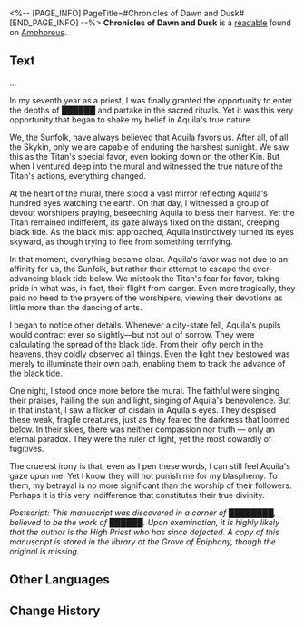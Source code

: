 <%-- [PAGE_INFO]
PageTitle=#Chronicles of Dawn and Dusk#
[END_PAGE_INFO] --%>
{{Readable Infobox
|id           = 533
|partIds      = 190862
|title        = 
|image        = Item Chronicles of Dawn and Dusk.png
|world        = Amphoreus
|parts        = 1
|author       = <!--to be added-->
|description  = A personal journal belonging to a defected priest. The original document remains lost. This is a duplicate of the transcript preserved in the Grove.
|part1        = Chronicles of Dawn and Dusk
|source1      = {{cx|Source missing}}
|characters   = Aquila
|factions     = 
}}
'''Chronicles of Dawn and Dusk''' is a [[readable]] found on [[Amphoreus]].
<!--
==Location==
{{Map Embed|<map name>|<marker id>}}
-->
==Text==
...

In my seventh year as a priest, I was finally granted the opportunity to enter the depths of ██████ and partake in the sacred rituals. Yet it was this very opportunity that began to shake my belief in Aquila's true nature.

We, the Sunfolk, have always believed that Aquila favors us. After all, of all the Skykin, only we are capable of enduring the harshest sunlight. We saw this as the Titan's special favor, even looking down on the other Kin. But when I ventured deep into the mural and witnessed the true nature of the Titan's actions, everything changed.

At the heart of the mural, there stood a vast mirror reflecting Aquila's hundred eyes watching the earth. On that day, I witnessed a group of devout worshipers praying, beseeching Aquila to bless their harvest. Yet the Titan remained indifferent, its gaze always fixed on the distant, creeping black tide. As the black mist approached, Aquila instinctively turned its eyes skyward, as though trying to flee from something terrifying.

In that moment, everything became clear. Aquila's favor was not due to an affinity for us, the Sunfolk, but rather their attempt to escape the ever-advancing black tide below. We mistook the Titan's fear for favor, taking pride in what was, in fact, their flight from danger. Even more tragically, they paid no heed to the prayers of the worshipers, viewing their devotions as little more than the dancing of ants.

I began to notice other details. Whenever a city-state fell, Aquila's pupils would contract ever so slightly&mdash;but not out of sorrow. They were calculating the spread of the black tide. From their lofty perch in the heavens, they coldly observed all things. Even the light they bestowed was merely to illuminate their own path, enabling them to track the advance of the black tide.

One night, I stood once more before the mural. The faithful were singing their praises, hailing the sun and light, singing of Aquila's benevolence. But in that instant, I saw a flicker of disdain in Aquila's eyes. They despised these weak, fragile creatures, just as they feared the darkness that loomed below. In their skies, there was neither compassion nor truth &mdash; only an eternal paradox. They were the ruler of light, yet the most cowardly of fugitives.

The cruelest irony is that, even as I pen these words, I can still feel Aquila's gaze upon me. Yet I know they will not punish me for my blasphemy. To them, my betrayal is no more significant than the worship of their followers. Perhaps it is this very indifference that constitutes their true divinity.

''Postscript: This manuscript was discovered in a corner of ████████, believed to be the work of ██████. Upon examination, it is highly likely that the author is the High Priest who has since defected. A copy of this manuscript is stored in the library at the Grove of Epiphany, though the original is missing.''

<!--
==Trivia==
* 
-->
==Other Languages==
{{Other Languages
|en   = Chronicles of Dawn and Dusk
|zhs  = 晨昏记事
|zht  = 晨昏記事
|ja   = 晨昏の年代記
|ko   = 조석의 연대기
|es   = Historias del alba y el crepúsculo
|fr   = Chroniques de l'aube et du crépuscule
|ru   = Циркадные хроники
|th   = บันทึกอรุณสนธยา
|vi   = Ký Sự Ngày Và Đêm
|de   = Chroniken des Zwielichts
|id   = Kisah Fajar dan Senja
|pt   = Crônicas do Amanhecer e do Anoitecer
}}

==Change History==
{{Change History|3.3}}